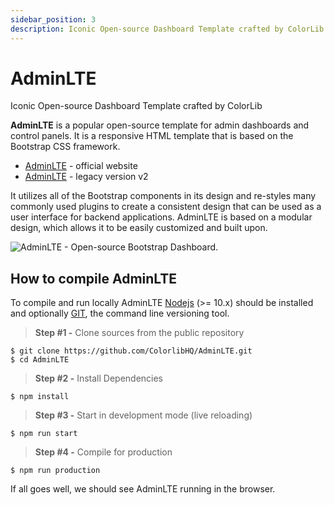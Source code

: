 ```yaml
---
sidebar_position: 3
description: Iconic Open-source Dashboard Template crafted by ColorLib
---
```


# AdminLTE

<SubHeading>Iconic Open-source Dashboard Template crafted by ColorLib</SubHeading>

**AdminLTE** is a popular open-source template for admin dashboards and control panels. It is a responsive HTML template that is based on the Bootstrap CSS framework.

- [AdminLTE](https://adminlte.io/) - official website
- [AdminLTE](https://github.com/ColorlibHQ/AdminLTE/tree/v2) - legacy version v2

It utilizes all of the Bootstrap components in its design and re-styles many commonly used plugins to create a consistent design that can be used as a user interface for backend applications. AdminLTE is based on a modular design, which allows it to be easily customized and built upon.

![AdminLTE - Open-source Bootstrap Dashboard.](../../../static/assets/adminlte-bootstrap-dashboard.jpg)

## How to compile AdminLTE

To compile and run locally AdminLTE [Nodejs](https://nodejs.org/en/) (>= 10.x) should be installed and optionally [GIT](https://git-scm.com/), the command line versioning tool.

> **Step #1 -** Clone sources from the public repository

```
$ git clone https://github.com/ColorlibHQ/AdminLTE.git
$ cd AdminLTE
```

> **Step #2 -** Install Dependencies

```
$ npm install
```

> **Step #3 -** Start in development mode (live reloading)

```
$ npm run start
```

> **Step #4 -** Compile for production

```
$ npm run production
```

If all goes well, we should see AdminLTE running in the browser.
